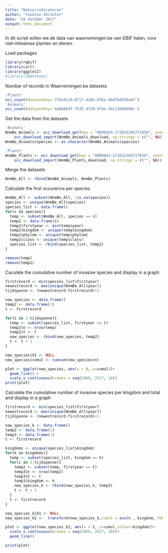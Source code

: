 ```yaml
---
title: "Natuurindicatoren"
author: "Yasmine Verzelen"
date: "24 oktober 2017"
output: html_document
---
```


In dit script willen we de data van waarnemingen.be van GBIF halen, voor niet-inheemse planten en dieren.

Load packages
```r
library(rgbif)
library(curl)
library(ggplot2)
#library(INBOtheme)
```

Number of records in Waarnemingen.be datasets
```r
'Plants'
occ_count(datasetKey='7f5e4129-0717-428e-876a-464fbd5d9a47')
'Animals'
occ_count(datasetKey='9a0b66df-7535-4f28-9f4e-5bc11b8b096c')

```
Get the data from the datasets
```r
'Animals'
WnmBe_Animals <- occ_download_get(key = "0006839-171025204727650", overwrite = TRUE) %>% 
    occ_download_import(WnmBe_Animals_download, na.strings = c("", NA))
WnmBe_Animals$species <- as.character(WnmBe_Animals$species)

'Plants'
WnmBe_Plants <- occ_download_get(key = "0006843-171025204727650", overwrite = TRUE) %>% 
    occ_download_import(WnmBe_Plants_download, na.strings = c("", NA))

```

Merge the datasets
```r
WnmBe_All <- rbind(WnmBe_Animals, WnmBe_Plants)
```
Calculate the first occurence per species
```r
WnmBe_All <- subset(WnmBe_All, !is.na(species))
species <- unique(WnmBe_All$species)
species_list <- data.frame()
for(s in species){
  temp <- subset(WnmBe_All, species == s)
  temp2 <- data.frame(s)
  temp2$firstyear <- min(temp$year)
  temp2$kingdom <- unique(temp$kingdom)
  temp2$phylum <- unique(temp$phylum)
  temp2$class <- unique(temp$class)
  species_list <- rbind(species_list, temp2)
}

remove(temp)
remove(temp2)

```

Caculate the cumulative number of invasive species and display in a graph

```r

firstrecord <- min(species_list$firstyear)
newestrecord <- max(unique(WnmBe_All$year))
tijdspanne <- (newestrecord-firstrecord)+1

new_species <- data.frame()
temp2 <- data.frame(1)
t <- firstrecord

for(i in 1:tijdspanne){
  temp <- subset(species_list, firstyear == t)
  temp2$n <- nrow(temp)
  temp2$t <- t
  new_species <- rbind(new_species, temp2)
  t <- t + 1
}

new_species$X1 <- NULL
new_species$cumul <- cumsum(new_species$n)

plot <- ggplot(new_species, aes(x = t, y=cumul))+
  geom_line() +
  scale_x_continuous(breaks = seq(1800, 2017, 10))
print(plot)

```

Calculate the cumulative number of invasive species per kingdom and total and display in a graph
```r

firstrecord <- min(species_list$firstyear)
newestrecord <- max(unique(WnmBe_All$year))
tijdspanne <- (newestrecord-firstrecord)+1

new_species_k <- data.frame()
temp2 <- data.frame(1)
temp3 <- data.frame(1)
t <- firstrecord

kingdoms <- unique(species_list$kingdom)
for(k in kingdoms){
  temp <- subset(species_list, kingdom == k)
  for(i in 1:tijdspanne){
    temp2 <- subset(temp, firstyear == t)
    temp3$n <- nrow(temp2)
    temp3$t <- t
    temp3$kingdom <- k
    new_species_k <- rbind(new_species_k, temp3)
    t <- t + 1
  }
  t <- firstrecord
}

new_species_k$X1 <- NULL
new_species_k2 <-  transform(new_species_k,cumul = ave(n , kingdom, FUN = cumsum))

plot <- ggplot(new_species_k2, aes(x = t, y=cumul,colour=kingdom))+
  scale_x_continuous(breaks = seq(1800, 2017, 10))+
  geom_line()

print(plot)

```

